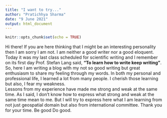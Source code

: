 ```yaml
---
title: "I want to try..."
author: "Pratichhya Sharma"
date: "9 June 2021"
output: html_document
---
```


```r
knitr::opts_chunk$set(echo = TRUE)
```
Hi there! If you are here thinking that I might be an interesting personality then I am sorry I am not. I am neither a good writer nor a good eloquent. Today it was my last class scheduled for scientific writing and I remember on its first day Prof. Stefan Lang said, <b>“To learn how to write keep writing”</b>. So, here I am writing a blog with my not so good writing but great enthusiasm to share my feeling through my words. In both my personal and professional life, I learned a lot from many people. I cherish those learning but also, I fear my weakness.<br> Lessons from my experience have made me strong and weak at the same time. As I said, I don't know how to express what strong and weak at the same time mean to me. But I will try to express here what I am learning from not just geospatial domain but also from international committee. Thank you for your time. Be good Do good.
